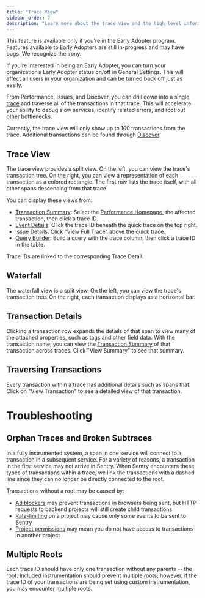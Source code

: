 ```yaml
---
title: "Trace View"
sidebar_order: 7
description: "Learn more about the trace view and the high level information you can view for a Trace."
---
```


<Note>

This feature is available only if you're in the Early Adopter program. Features available to Early Adopters are still in-progress and may have bugs. We recognize the irony.

If you’re interested in being an Early Adopter, you can turn your organization’s Early Adopter status on/off in General Settings. This will affect all users in your organization and can be turned back off just as easily.

</Note>

From Performance, Issues, and Discover, you can drill down into a single [trace](/product/performance/distributed-tracing) and traverse all of the transactions in that trace. This will accelerate your ability to debug slow services, identify related errors, and root out other bottlenecks.

Currently, the trace view will only show up to 100 transactions from the trace. Additional transactions can be found through [Discover](/product/discover-queries).


## Trace View

The trace view provides a split view. On the left, you can view the trace's transaction tree. On the right, you can view a representation of each transaction as a colored rectangle. The first row lists the trace itself, with all other spans descending from that trace.

You can display these views from:
- [Transaction Summary](/product/performance/transaction-summary/): Select the [Performance Homepage](/product/performance/), the affected transaction, then click a trace ID.
- [Event Details](/product/performance/event-detail/): Click the trace ID beneath the quick trace on the top right.
- [Issue Details](/product/issues/issue-details/): Click "View Full Trace" above the quick trace.
- [Query Builder](/product/discover-queries/query-builder/): Build a query with the trace column, then click a trace ID in the table.

Trace IDs are linked to the corresponding Trace Detail.

## Waterfall

The waterfall view is a split view. On the left, you can view the trace's transaction tree. On the right, each transaction displays as a horizontal bar.

## Transaction Details

Clicking a transaction row expands the details of that span to view many of the attached properties, such as tags and other field data. With the transaction name, you can view the [Transaction Summary](/product/performance/transaction-summary/) of that transaction across traces. Click "View Summary" to see that summary.

## Traversing Transactions

Every transaction within a trace has additional details such as spans that. Click on "View Transaction" to see a detailed view of that transaction.

# Troubleshooting

## Orphan Traces and Broken Subtraces
In a fully instrumented system, a span in one service will connect to a transaction in a subsequent service. For a variety of reasons, a transaction in the first service may not arrive in Sentry. When Sentry encounters these types of transactions within a trace, we link the transactions with a dashed line since they can no longer be directly connected to the root.

Transactions without a root may be caused by:
- [Ad blockers](/platforms/javascript/troubleshooting/#dealing-with-ad-blockers) may prevent transactions in browsers being sent, but HTTP requests to backend projects will still create child transactions
- [Rate-limiting](/product/accounts/quotas/#limiting-events) on a project may cause only some events to be sent to Sentry
- [Project permissions](/product/accounts/membership/#restricting-access) may mean you do not have access to transactions in another project 

## Multiple Roots

Each trace ID should have only one transaction without any parents -- the root. Included instrumentation should prevent multiple roots; however, if the trace ID of your transactions are being set using custom instrumentation, you may encounter multiple roots.

